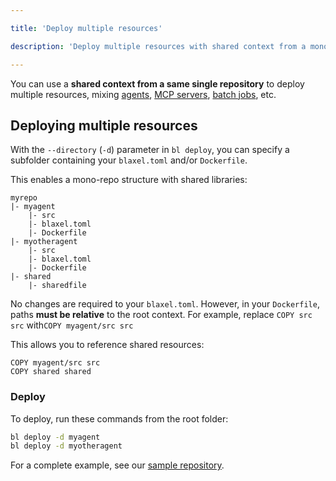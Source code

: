 ```yaml
---

title: 'Deploy multiple resources'

description: 'Deploy multiple resources with shared context from a mono-repo.'

---
```


You can use a **shared context from a same single repository** to deploy multiple resources, mixing [agents](Overview), [MCP servers](../Functions/Overview), [batch jobs](../Jobs/Overview), etc.

## Deploying multiple resources

With the `--directory` (`-d`) parameter in `bl deploy`, you can specify a subfolder containing your `blaxel.toml` and/or `Dockerfile`. 

This enables a mono-repo structure with shared libraries:

```
myrepo
|- myagent
    |- src
    |- blaxel.toml
    |- Dockerfile
|- myotheragent
    |- src
    |- blaxel.toml
    |- Dockerfile
|- shared
    |- sharedfile
```

No changes are required to your `blaxel.toml`. However, in your `Dockerfile`, paths **must be relative** to the root context. For example, replace `COPY src src` with`COPY myagent/src src`

This allows you to reference shared resources:

```
COPY myagent/src src
COPY shared shared
```

### Deploy

To deploy, run these commands from the root folder:

```bash
bl deploy -d myagent
bl deploy -d myotheragent
```

For a complete example, see our [sample repository](https://github.com/drappier-charles/multiagent).